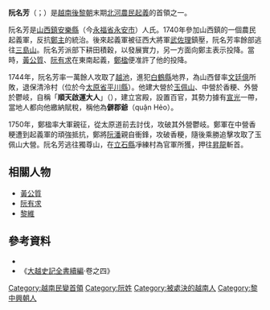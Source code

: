 {{未收錄漢字|{{缺字||24||13px}}|?}}
'''阮名芳'''（{{vie|v=Nguyễn Danh Phương|hn=阮名芳}}；{{bd|？||1751年||catIdx=N}}）是[[越南|越南]][[後黎朝|後黎朝]]末期[[北河農民起義|北河農民起義]]的首領之一。

阮名芳是[[山西鎮|山西鎮]][[安樂縣|安樂縣]]（今[[永福省|永福省]][[永安市_(越南)|永安市]]）人氏。1740年參加山西鎮的一個農民起義軍，反抗[[鄭主|鄭主]]的統治。後來起義軍被征西大將軍[[武佐理|武佐理]]鎮壓，阮名芳率餘部逃往[[三島山|三島山]]。阮名芳派部下耕田積穀，以發展實力，另一方面向鄭主表示投降。當時，[[黃公質|黃公質]]、[[阮有求|阮有求]]在東南起義，[[鄭楹|鄭楹]]便准許了他的投降。

1744年，阮名芳率一萬餘人攻取了[[越池縣|越池]]，進犯[[白鶴縣|白鶴縣]]地界，為山西督率[[文廷億|文廷億]]所敗，退保清泠村（位於今[[太原省|太原省]][[平川縣|平川縣]]）。他建大營於[[玉佩山|玉佩山]]、中營於香粳、外營於鬱岐，自稱「'''順天啟運大人'''」（{{vie|v=Thuận Thiên Khải Vận Đại Nhân|hn=順天啓運大人}}），建立宮殿，設置百官，其勢力據有[[宣光省|宣光]]一帶，當地人都向他繳納賦稅，稱他為'''僻郡爺'''（quận Hẻo）。

1750年，鄭楹率大軍親征，從太原道前去討伐，攻破其外營鬱岐。鄭軍在中營香粳遭到起義軍的頑強抵抗，鄭將[[阮潘|阮潘]]親自衝鋒，攻破香粳，隨後乘勝追擊攻取了玉佩山大營。阮名芳逃往獨尊山，在[[立石縣|立石縣]]凈練村為官軍所獲，押往[[昇龍|昇龍]]斬首。

==相關人物==
*[[黃公質|黃公質]]
*[[阮有求|阮有求]]
*[[黎維⿰礻密|黎維]]{{缺字||24|黎維⿰礻密}}
==參考資料==
* {{zh-hans}}{{cite book|title={{VarSerif|Việt Nam sử lược}}|trans_title=《越南通史》（原文書名：《[[越南史略|越南史略]]》）|author=[[陳仲金|陳仲金]]|others=[[戴可來|戴可來]]譯|location=北京|publisher=商務印書館|year=1992|isbn=7-100-00454-3}}
*《[[大越史記全書|大越史記全書續編]]·卷之四》

[[Category:越南民變首領|Category:越南民變首領]]
[[Category:阮姓|Category:阮姓]]
[[Category:被處決的越南人|Category:被處決的越南人]]
[[Category:黎中興朝人|Category:黎中興朝人]]